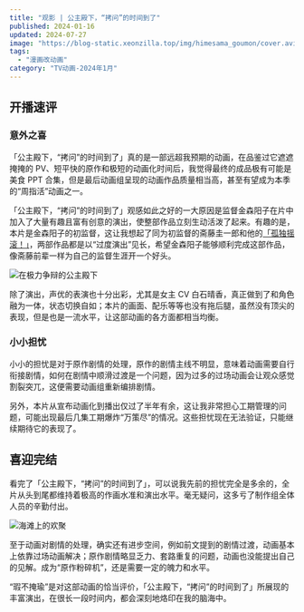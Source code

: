 ```yaml
---
title: "观影 | 公主殿下，“拷问”的时间到了"
published: 2024-01-16
updated: 2024-07-27
image: "https://blog-static.xeonzilla.top/img/himesama_goumon/cover.avif"
tags:
  - "漫画改动画"
category: "TV动画-2024年1月"
---
```


## 开播速评

### 意外之喜

「公主殿下，“拷问”的时间到了」真的是一部远超我预期的动画，在品鉴过它遮遮掩掩的 PV、短平快的原作和极短的动画化时间后，我觉得最终的成品极有可能是美食 PPT 合集，但是最后动画组呈现的动画作品质量相当高，甚至有望成为本季的“周指活”动画之一。

「公主殿下，“拷问”的时间到了」观感如此之好的一大原因是监督金森阳子在片中加入了大量有趣且富有创意的演出，使整部作品立刻生动活泼了起来。有趣的是，本片是金森阳子的初监督，这让我想起了同为初监督的斋藤圭一郎和他的[「孤独摇滚！」](/posts/bocchi_the_rock/)，两部作品都是以“过度演出”见长，希望金森阳子能够顺利完成这部作品，像斋藤前辈一样为自己的监督生涯开一个好头。

![在极力争辩的公主殿下](https://blog-static.xeonzilla.top/img/himesama_goumon/01.avif "在极力争辩的公主殿下")

除了演出，声优的表演也十分出彩，尤其是女主 CV 白石晴香，真正做到了和角色融为一体，状态切换自如；本片的画面、配乐等等也没有拖后腿，虽然没有顶尖的表现，但是也是一流水平，让这部动画的各方面都相当均衡。

### 小小担忧

小小的担忧是对于原作剧情的处理，原作的剧情主线不明显，意味着动画需要自行衔接剧情，如何在剧情中顺滑过渡是一个问题，因为过多的过场动画会让观众感觉割裂突兀，这便需要动画组重新编排剧情。

另外，本片从宣布动画化到播出仅过了半年有余，这让我非常担心工期管理的问题，可能出现最后几集工期爆炸“万策尽”的情况。这些担忧现在无法验证，只能继续期待它的表现了。

## 喜迎完结

看完了「公主殿下，“拷问”的时间到了」，可以说我先前的担忧完全是多余的，全片从头到尾都维持着极高的作画水准和演出水平。毫无疑问，这多亏了制作组全体人员的辛勤付出。

![海滩上的欢聚](https://blog-static.xeonzilla.top/img/himesama_goumon/02.avif "海滩上的欢聚")

至于动画对剧情的处理，确实还有进步空间，例如前文提到的剧情过渡，动画基本上依靠过场动画解决；原作剧情略显乏力、套路重复的问题，动画也没能提出自己的见解。成为“原作粉碎机”，还是需要一定的魄力和水平。

“瑕不掩瑜”是对这部动画的恰当评价，「公主殿下，“拷问”的时间到了」所展现的丰富演出，在很长一段时间内，都会深刻地烙印在我的脑海中。
